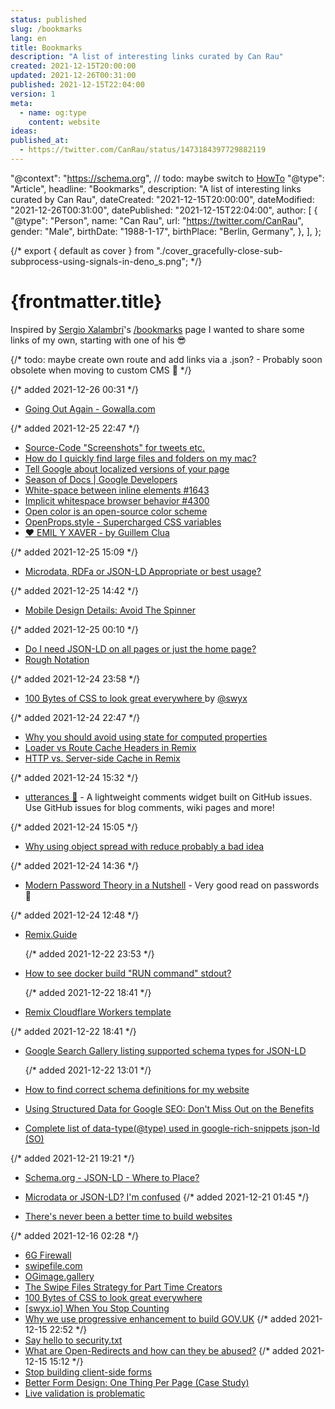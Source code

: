 ```yaml
---
status: published
slug: /bookmarks
lang: en
title: Bookmarks
description: "A list of interesting links curated by Can Rau"
created: 2021-12-15T20:00:00
updated: 2021-12-26T00:31:00
published: 2021-12-15T22:04:00
version: 1
meta:
  - name: og:type
    content: website
ideas:
published_at:
  - https://twitter.com/CanRau/status/1473184397729882119
---
```


  "@context": "https://schema.org",
  // todo: maybe switch to [HowTo](https://developers.google.com/search/docs/advanced/structured-data/how-to)
  "@type": "Article",
  headline: "Bookmarks",
  description: "A list of interesting links curated by Can Rau",
  dateCreated: "2021-12-15T20:00:00",
  dateModified: "2021-12-26T00:31:00",
  datePublished: "2021-12-15T22:04:00",
  author: [
    {
      "@type": "Person",
      name: "Can Rau",
      url: "https://twitter.com/CanRau",
      gender: "Male",
      birthDate: "1988-1-17",
      birthPlace: "Berlin, Germany",
    },
  ],
};

{/* export { default as cover } from "./cover_gracefully-close-sub-subprocess-using-signals-in-deno_s.png"; */}

# {frontmatter.title}

Inspired by [Sergio Xalambrí](https://twitter.com/sergiodxa)'s [/bookmarks](https://sergiodxa.com/bookmarks) page I wanted to share some links of my own, starting with one of his 😎

{/* todo: maybe create own route and add links via a .json? - Probably soon obsolete when moving to custom CMS 🥰 */}

{/* added 2021-12-26 00:31 */}

- [Going Out Again - Gowalla.com](https://company.gowalla.com/blog/20210128-going-out-again)

{/* added 2021-12-25 22:47 */}

- [Source-Code "Screenshots" for tweets etc.](https://carbon.now.sh)
- [How do I quickly find large files and folders on my mac?](https://apple.stackexchange.com/questions/118167/how-do-i-quickly-find-large-files-and-folders-on-my-mac)
- [Tell Google about localized versions of your page](https://developers.google.com/search/docs/advanced/crawling/localized-versions)
- [Season of Docs | Google Developers](https://developers.google.com/season-of-docs)
- [White-space between inline elements #1643](https://github.com/facebook/react/issues/1643)
- [Implicit whitespace browser behavior #4300](https://github.com/Dogfalo/materialize/issues/4300)
- [Open color is an open-source color scheme](https://yeun.github.io/open-color/)
- [OpenProps.style - Supercharged CSS variables](https://open-props.style)
- [❤️ EMIL Y XAVER - by Guillem Clua](https://twitter.com/guillemclua/status/1065735217707659265?t=CyT5Od9oz5vpJ7Ytb3ADVg&s=09)

{/* added 2021-12-25 15:09 */}

- [Microdata, RDFa or JSON-LD Appropriate or best usage?](https://stackoverflow.com/a/26913183/3484824)

{/* added 2021-12-25 14:42 */}

- [Mobile Design Details: Avoid The Spinner](https://www.lukew.com/ff/entry.asp?1797)

{/* added 2021-12-25 00:10 */}

- [Do I need JSON-LD on all pages or just the home page?](https://webmasters.stackexchange.com/questions/116459/do-i-need-json-ld-on-all-pages-or-just-the-home-page/116472)
- [Rough Notation](https://roughnotation.com/)

{/* added 2021-12-24 23:58 */}

- [100 Bytes of CSS to look great everywhere ](https://dev.to/swyx/100-bytes-of-css-to-look-great-everywhere-19pd) by [@swyx](https://twitter.com/swyx/)

{/* added 2021-12-24 22:47 */}

- [Why you should avoid using state for computed properties](https://prateeksurana.me/blog/why-you-should-avoid-using-state-for-computed-properties/)
- [Loader vs Route Cache Headers in Remix](https://sergiodxa.com/articles/loader-vs-route-cache-headers-in-remix)
- [HTTP vs. Server-side Cache in Remix](https://sergiodxa.com/articles/http-vs-server-side-cache-in-remix)

{/* added 2021-12-24 15:32 */}

- [utterances 🔮](https://utteranc.es/) - A lightweight comments widget built on GitHub issues. Use GitHub issues for blog comments, wiki pages and more!

{/* added 2021-12-24 15:05 */}

- [Why using object spread with reduce probably a bad idea](https://prateeksurana.me/blog/why-using-object-spread-with-reduce-bad-idea/)

{/* added 2021-12-24 14:36 */}

- [Modern Password Theory in a Nutshell](https://medium.com/tangledweb/modern-password-theory-in-a-nutshell-da87db012c08) - Very good read on passwords 🔐

{/* added 2021-12-24 12:48 */}

- [Remix.Guide](https://remix.guide/)

  {/* added 2021-12-22 23:53 */}

- [How to see docker build "RUN command" stdout?](https://stackoverflow.com/a/65582435/3484824)

  {/* added 2021-12-22 18:41 */}

- [Remix Cloudflare Workers template](https://github.com/edmundhung/remix-worker-template)

{/* added 2021-12-22 18:41 */}

- [Google Search Gallery listing supported schema types for JSON-LD](https://developers.google.com/search/docs/advanced/structured-data/search-gallery)

  {/* added 2021-12-22 13:01 */}

- [How to find correct schema definitions for my website](https://webmasters.stackexchange.com/a/92108/119565)
- [Using Structured Data for Google SEO: Don't Miss Out on the Benefits](https://www.o8.agency/blog/using-structured-data-google-seo-dont-miss-out-benefits)
- [Complete list of data-type(@type) used in google-rich-snippets json-ld (SO)](https://stackoverflow.com/a/38805576/3484824)

{/* added 2021-12-21 19:21 */}

- [Schema.org - JSON-LD - Where to Place?](https://stackoverflow.com/questions/28687653/schema-org-json-ld-where-to-place)
- [Microdata or JSON-LD? I'm confused](https://stackoverflow.com/questions/38091635/microdata-or-json-ld-im-confused)
  {/* added 2021-12-21 01:45 */}

- [There's never been a better time to build websites](https://www.simeongriggs.dev/there-has-never-been-a-better-time-to-build-websites)

{/* added 2021-12-16 02:28 */}

- [6G Firewall](https://perishablepress.com/6g/)
- [swipefile.com](https://swipefile.com/)
- [OGimage.gallery](https://www.ogimage.gallery/)
- [The Swipe Files Strategy for Part Time Creators](https://www.swyx.io/swipe-files-strategy/)
- [100 Bytes of CSS to look great everywhere](https://dev.to/swyx/100-bytes-of-css-to-look-great-everywhere-19pd)
- [[swyx.io] When You Stop Counting](https://www.getrevue.co/profile/swyx/issues/swyx-io-when-you-stop-counting-794799)
- [Why we use progressive enhancement to build GOV.UK](https://technology.blog.gov.uk/2016/09/19/why-we-use-progressive-enhancement-to-build-gov-uk/)
  {/* added 2021-12-15 22:52 */}
- [Say hello to security.txt](https://scotthelme.co.uk/say-hello-to-security-txt/)
- [What are Open-Redirects and how can they be abused?](https://www.netsparker.com/blog/web-security/open-redirect-vulnerabilities-netsparker-pauls-security-weekly/)
  {/* added 2021-12-15 15:12 */}
- [Stop building client-side forms](https://blog.vararu.org/stop-building-client-side-forms)
- [Better Form Design: One Thing Per Page (Case Study)](https://www.smashingmagazine.com/2017/05/better-form-design-one-thing-per-page/)
- [Live validation is problematic](https://adamsilver.io/blog/live-validation-is-problematic/)
